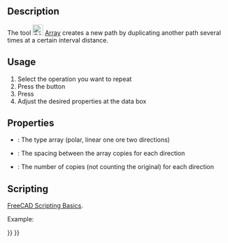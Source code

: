 <languages/>

{{Docnav
|[[CAM_Copy|Copy]]
|[[CAM_SimpleCopy|SimpleCopy]]
|[[CAM_Workbench|CAM]]
|IconL=CAM_Copy.svg
|IconR=CAM_SimpleCopy.svg
|IconC=Workbench_CAM.svg
}}

{{GuiCommand
|Name=CAM Array
|MenuLocation=CAM → Path Modification → Array
|Workbenches=[[CAM_Workbench|CAM]]
}}

==Description==

The tool [[Image:CAM_Array.svg|24px]] [[CAM_Array|Array]] creates a new path by duplicating another path several times at a certain interval distance.

==Usage==

# Select the operation you want to repeat
# Press the {{KEY|[[Image:CAM_Array.svg|24px]] [[CAM_Array|Array]]}} button
# Press {{Button|Apply}}
# Adjust the desired properties at the data box

==Properties==

*{{PropertyData|Type}}: The type array (polar, linear one ore two directions)
*{{PropertyData|Offset}}: The spacing between the array copies for each direction
*{{PropertyData|Copies}}: The number of copies (not counting the original) for each direction

==Scripting==

{{Emphasis|See also:}} [[FreeCAD_Scripting_Basics|FreeCAD Scripting Basics]].

Example:

{{Code|code=
#Place code example here.
}}


{{Docnav
|[[CAM_Copy|Copy]]
|[[CAM_SimpleCopy|SimpleCopy]]
|[[CAM_Workbench|CAM]]
|IconL=CAM_Copy.svg
|IconR=CAM_SimpleCopy.svg
|IconC=Workbench_CAM.svg
}}

{{CAM_Tools_navi{{#translation:}}}}
{{Userdocnavi{{#translation:}}}}